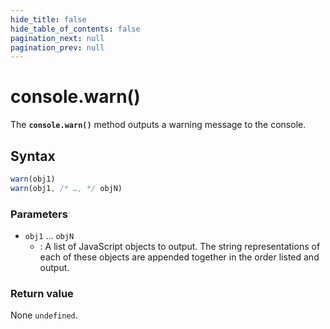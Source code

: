 ```yaml
---
hide_title: false
hide_table_of_contents: false
pagination_next: null
pagination_prev: null
---
```

# console.warn()

The **`console.warn()`** method outputs a warning message to the console.

## Syntax

```js
warn(obj1)
warn(obj1, /* …, */ objN)
```

### Parameters

- `obj1` … `objN`
  - : A list of JavaScript objects to output. The string representations of each of these
    objects are appended together in the order listed and output.

### Return value

None `undefined`.
